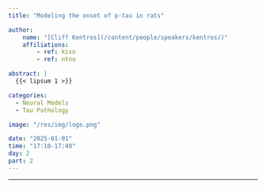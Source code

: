 ```yaml
---
title: "Modeling the onset of p-tau in rats"

author:
    name: "[Cliff Kentros](/content/people/speakers/kentros/)"
    affiliations:
        - ref: kisn
        - ref: ntnu

abstract: |
  {{< lipsum 1 >}}

categories:
  - Neural Models
  - Tau Pathology

image: "/res/img/logo.png"

date: "2025-01-01"
time: "17:10-17:40"
day: 2
part: 2
---
```


***

<object data="/res/quarto.pdf" type="application/pdf" width="100%" height="600">
</object> 